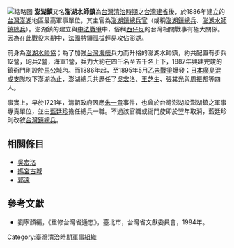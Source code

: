 {{Unreferenced|time=2018-08-30T16:18:04+00:00}} 
{{Original research}}
[[File:澎湖廳衙門.JPG|缩略图]]
'''澎湖鎮'''又名'''澎湖水師鎮'''為[[台灣清治時期|台灣清治時期]]之[[台灣建省|台灣建省]]後，於1886年建立的[[台灣|台灣]][[澎湖|澎湖]]地區最高軍事單位，其主官為[[澎湖鎮總兵官|澎湖鎮總兵官]]（或稱[[澎湖鎮總兵|澎湖鎮總兵]]、[[澎湖水師鎮總兵|澎湖水師鎮總兵]]）。澎湖鎮的建立與[[中法戰爭|中法戰爭]]中，俗稱[[西仔反|西仔反]]的台灣相關戰事有極大關係。因為在此戰役末期中，[[法國|法國]]將領[[孤拔|孤拔]]輕易攻佔澎湖。

前身為[[澎湖水師協|澎湖水師協]]；為了加強[[台灣海峽|台灣海峽]]兵力而升格的澎湖水師鎮，約共配置有步兵12營，砲兵2營，海軍1營，兵力大約在四千名至五千名上下，1887年興建完竣的鎮衙門則設於[[馬公市|馬公]]城內。而1886年起，至1895年5月[[乙未戰爭|乙未戰爭]]爆發；[[日本|日本]][[廣島混成支隊|廣島混成支隊]]攻下澎湖為止，澎湖總兵共歷任了[[吳宏洛|吳宏洛]]、[[王芝生|王芝生]]、[[張其光|張其光]]與[[周振邦|周振邦]]等四人。

事實上，早於1721年，清朝政府因應[[朱一貴|朱一貴]]事件，也曾於台灣澎湖設澎湖鎮之軍事專責單位，並由[[藍廷珍|藍廷珍]]擔任總兵一職。不過該官職或衙門旋即於翌年取消，藍廷珍則改敘[[台灣鎮總兵|台灣鎮總兵]]。

== 相關條目 ==

* [[吳宏洛|吳宏洛]]
* [[媽宮古城|媽宮古城]]
* [[郭遠|郭遠]]

==參考文獻==
*劉寧顏編，《重修台灣省通志》，臺北市，台灣省文獻委員會，1994年。

{{serial|先前機關|[[澎湖水師協|澎湖水師協]]|[[澎湖|澎湖]]軍事單位<br>1886年-1895年|後繼機關|[[澎湖島要塞砲兵大隊|澎湖島要塞砲兵大隊]]（日軍）}}

[[Category:臺灣清治時期軍事組織|Category:臺灣清治時期軍事組織]]